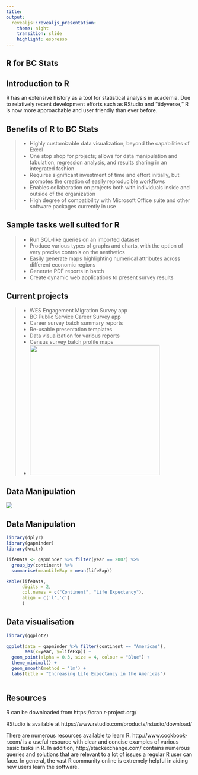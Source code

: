 ```yaml
---
title:
output: 
  revealjs::revealjs_presentation:
    theme: night
    transition: slide
    highlight: espresso
---
```


## <divs> R for BC Stats </divs>

## Introduction to R

R has an extensive history as a tool for statistical analysis in academia. Due to relatively recent development efforts such as RStudio and "tidyverse," R is now more approachable and user friendly than ever before. 

## Benefits of R to BC Stats

> - Highly customizable data visualization; beyond the capabilities of Excel
> - One stop shop for projects; allows for data manipulation and tabulation, regression analysis, and results sharing in an integrated fashion
> - Requires significant investment of time and effort initially, but promotes the creation of easily reproducible workflows
> - Enables collaboration on projects both with individuals inside and outside of the organization
> - High degree of compatibility with Microsoft Office suite and other software packages currently in use

## Sample tasks well suited for R

> - Run SQL-like queries on an imported dataset
> - Produce various types of graphs and charts, with the option of very precise controls on the aesthetics 
> - Easily generate maps highlighting numerical attributes across different economic regions
> - Generate PDF reports in batch
> - Create dynamic web applications to present survey results

## {data-background-video="www/migrationApp.webm" data-background-video-loop="true"}

## Current projects

> - WES Engagement Migration Survey app
> - BC Public Service Career Survey app
> - Career survey batch summary reports
> - Re-usable presentation templates
> - Data visualization for various reports
> - Census survey batch profile maps
> - <img src = "www/censusMaps.gif" height = "350">

## Data Manipulation {data-transition="slide-in fade-out"}

<img src = "www/gapminder.png"> 

## Data Manipulation {data-transition="fade-in slide-out"}


```r
library(dplyr)
library(gapminder)
library(knitr)

lifeData <- gapminder %>% filter(year == 2007) %>%
  group_by(continent) %>%
  summarise(meanLifeExp = mean(lifeExp)) 

kable(lifeData, 
      digits = 2, 
      col.names = c("Continent", "Life Expectancy"),
      align = c('l','c')
      )

```

## Data visualisation

```r
library(ggplot2)

ggplot(data = gapminder %>% filter(continent == "Americas"), 
       aes(x=year, y=lifeExp)) + 
  geom_point(alpha = 0.3, size = 4, colour = "Blue") +
  theme_minimal() +
  geom_smooth(method = 'lm') +
  labs(title = "Increasing Life Expectancy in the Americas")
  

```

## Resources

R can be downloaded from https://cran.r-project.org/

RStudio is available at https://www.rstudio.com/products/rstudio/download/

There are numerous resources available to learn R. http://www.cookbook-r.com/ is a useful resource with clear and concise examples of various basic tasks in R. In addition, http://stackexchange.com/ contains numerous queries and solutions that are relevant to a lot of issues a regular R user can face. In general, the vast R community online is extremely helpful in aiding new users learn the software. 